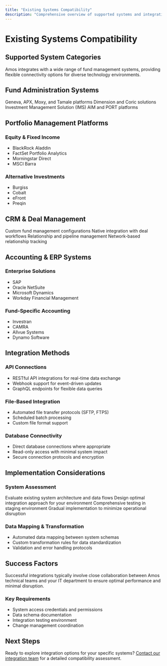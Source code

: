 ```yaml
---
title: "Existing Systems Compatibility"
description: "Comprehensive overview of supported systems and integration approaches"
---
```


# Existing Systems Compatibility

## Supported System Categories

Amos integrates with a wide range of fund management systems, providing flexible connectivity options for diverse technology environments.

## Fund Administration Systems

<CardGroup cols={2}>
  <Card title="SS&C Advent" icon="building">
    Geneva, APX, Moxy, and Tamale platforms
  </Card>
  <Card title="SimCorp" icon="chart-line">
    Dimension and Coric solutions
  </Card>
  <Card title="Charles River" icon="water">
    Investment Management Solution (IMS)
  </Card>
  <Card title="Bloomberg" icon="terminal">
    AIM and PORT platforms
  </Card>
</CardGroup>

## Portfolio Management Platforms

### Equity & Fixed Income
- BlackRock Aladdin
- FactSet Portfolio Analytics
- Morningstar Direct
- MSCI Barra

### Alternative Investments
- Burgiss
- Cobalt
- eFront
- Preqin

## CRM & Deal Management

<CardGroup cols={2}>
  <Card title="Salesforce" icon="cloud">
    Custom fund management configurations
  </Card>
  <Card title="DealCloud" icon="handshake">
    Native integration with deal workflows
  </Card>
  <Card title="Affinity" icon="users">
    Relationship and pipeline management
  </Card>
  <Card title="4Degrees" icon="network-wired">
    Network-based relationship tracking
  </Card>
</CardGroup>

## Accounting & ERP Systems

### Enterprise Solutions
- SAP
- Oracle NetSuite
- Microsoft Dynamics
- Workday Financial Management

### Fund-Specific Accounting
- Investran
- CAMRA
- Allvue Systems
- Dynamo Software

## Integration Methods

### API Connections
- RESTful API integrations for real-time data exchange
- Webhook support for event-driven updates
- GraphQL endpoints for flexible data queries

### File-Based Integration
- Automated file transfer protocols (SFTP, FTPS)
- Scheduled batch processing
- Custom file format support

### Database Connectivity
- Direct database connections where appropriate
- Read-only access with minimal system impact
- Secure connection protocols and encryption

## Implementation Considerations

### System Assessment
<Steps>
  <Step title="Current State Analysis">
    Evaluate existing system architecture and data flows
  </Step>
  <Step title="Integration Planning">
    Design optimal integration approach for your environment
  </Step>
  <Step title="Testing & Validation">
    Comprehensive testing in staging environment
  </Step>
  <Step title="Phased Rollout">
    Gradual implementation to minimize operational disruption
  </Step>
</Steps>

### Data Mapping & Transformation
- Automated data mapping between system schemas
- Custom transformation rules for data standardization
- Validation and error handling protocols

## Success Factors

<Note>
Successful integrations typically involve close collaboration between Amos technical teams and your IT department to ensure optimal performance and minimal disruption.
</Note>

### Key Requirements
- System access credentials and permissions
- Data schema documentation
- Integration testing environment
- Change management coordination

## Next Steps

Ready to explore integration options for your specific systems? [Contact our integration team](/fund-leaders/implementation/getting-started) for a detailed compatibility assessment.